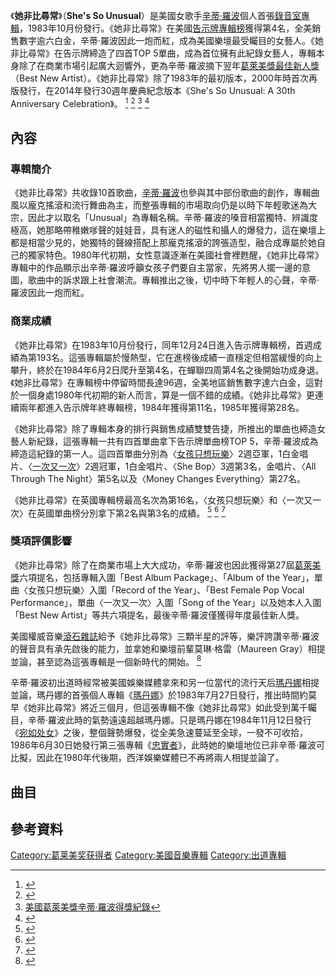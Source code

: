 
{{Infobox album 
| Name       = 她非比尋常<br />She's So Unusual
| Type       = studio
| Artist     = [[辛蒂·羅波|辛蒂·羅波]]
| Cover      = 
| Released   = 1983年10月14日
| Recorded   = 1983年夏天
| Genre      = [[流行音樂|流行音樂]],[[新浪潮|新浪潮音樂]],[[流行舞曲|流行舞曲]]
| Length     = 38:42
| Label      = Portrait Records
| Producer   = 瑞克·切爾托夫, 威廉·惠特曼
| This album = '''''She's So Unusual'''''<br />(1983)
| Next album = ''[[真實的色彩_(辛蒂·羅波專輯)|True Colors]]''<br />(1986)
| Misc       = 
{{Singles
  | Name          = She's So Unusual
  | Type          = Studio
  | single 1      = [[女孩只想玩樂|女孩只想玩樂 / Girls Just Want to Have Fun]]
  | single 1 date = 1983年9月6日
  | single 2      = [[一次又一次_(辛蒂·羅波歌曲)|一次又一次 / Time After Time]]
  | single 2 date = 1984年4月
  | single 3      = She Bop
  | single 3 date = 1984年7月2日
  | single 4      = All Through the Night
  | single 4 date = 1984年9月3日
  | single 5      = Money Changes Everything
  | single 5 date = 1984年12月
  | single 6      = When You Were Mine
  | single 6 date = 1985年1月31日
}}
}}
《'''她非比尋常'''》（'''She's So Unusual'''）是美國女歌手[[辛蒂·羅波|辛蒂·羅波]]個人首張[[錄音室專輯|錄音室專輯]]，1983年10月份發行。《她非比尋常》在美國[[公告牌二百强专辑榜|告示牌專輯榜]]獲得第4名，全美銷售數字逾六白金，辛蒂·羅波因此一炮而紅，成為美國樂壇最受矚目的女藝人。《她非比尋常》在告示牌締造了四首TOP 5單曲，成為首位擁有此紀錄女藝人，專輯本身除了在商業市場引起廣大迴響外，更為辛蒂·羅波摘下翌年[[格莱美奖最佳新人|葛萊美獎最佳新人獎]]（Best New Artist）。《她非比尋常》除了1983年的最初版本，2000年時首次再版發行，在2014年發行30週年慶典紀念版本《She's So Unusual: A 30th Anniversary Celebration》。
<ref>{{Cite web |url=http://www.billboard.com/artist/299876/cyndi-lauper/chart?f=305 |title=美國告示牌辛蒂·羅波榜單成績 |accessdate=2016-11-17 |archive-date=2017-02-01 |archive-url=https://web.archive.org/web/20170201085137/http://www.billboard.com/artist/299876/cyndi-lauper/chart?f=305 |dead-url=no }}</ref>
<ref>{{Cite web |url=http://www.riaa.com/gold-platinum/?tab_active=default-award&se=Cyndi+Lauper#search_section |title=美國RIAA辛蒂·羅波銷售數字 |accessdate=2016-11-17 |archive-date=2016-12-26 |archive-url=https://web.archive.org/web/20161226060009/http://www.riaa.com/gold-platinum/?tab_active=default-award&se=Cyndi+Lauper#search_section |dead-url=no }}</ref>
<ref>[http://www.grammy.com/nominees/search?artist=Cyndi+Lauper&field_nominee_work_value=&year=1984&genre=All 美國葛萊美獎辛蒂·羅波得獎紀錄]</ref>
<ref>{{Cite web |url=http://www.billboard.com/artist/299876/cyndi-lauper/biography |title=美國告示牌辛蒂·羅波個人資料 |accessdate=2016-11-17 |archive-date=2017-01-29 |archive-url=https://web.archive.org/web/20170129152247/http://www.billboard.com/artist/299876/cyndi-lauper/biography |dead-url=no }}</ref>

==內容==
===專輯簡介===
《她非比尋常》共收錄10首歌曲，[[辛蒂·羅波|辛蒂·羅波]]也參與其中部份歌曲的創作，專輯曲風以龐克搖滾和流行舞曲為主，而整張專輯的市場取向仍是以時下年輕歌迷為大宗，因此才以取名「Unusual」為專輯名稱。辛蒂·羅波的嗓音相當獨特、辨識度極高，她那略帶稚嫩嗲聲的娃娃音，具有迷人的磁性和攝人的爆發力，這在樂壇上都是相當少見的，她獨特的聲線搭配上那龐克搖滾的誇張造型，融合成專屬於她自己的獨家特色。1980年代初期，女性意識逐漸在美國社會裡甦醒，《她非比尋常》專輯中的作品顯示出辛蒂·羅波呼籲女孩子們要自主當家，先將男人擺一邊的意圖，歌曲中的訴求跟上社會潮流。專輯推出之後，切中時下年輕人的心聲，辛蒂·羅波因此一炮而紅。

===商業成績===
《她非比尋常》在1983年10月份發行，同年12月24日進入告示牌專輯榜，首週成績為第193名。這張專輯屬於慢熱型，它在進榜後成績一直穩定但相當緩慢的向上攀升，終於在1984年6月2日爬升至第4名，在蟬聯四周第4名之後開始功成身退。《她非比尋常》在專輯榜中停留時間長達96週，全美地區銷售數字達六白金，這對於一個身處1980年代初期的新人而言，算是一個不錯的成績。《她非比尋常》更連續兩年都進入告示牌年終專輯榜，1984年獲得第11名，1985年獲得第28名。

《她非比尋常》除了專輯本身的排行與銷售成績雙雙告捷，所推出的單曲也締造女藝人新紀錄，這張專輯一共有四首單曲拿下告示牌單曲榜TOP 5，辛蒂·羅波成為締造這紀錄的第一人。這四首單曲分別為〈[[女孩只想玩樂|女孩只想玩樂]]〉2週亞軍，1白金唱片、〈[[一次又一次_(辛蒂·羅波歌曲)|一次又一次]]〉2週冠軍，1白金唱片、〈She Bop〉3週第3名，金唱片、〈All Through The Night〉第5名以及〈Money Changes Everything〉第27名。

《她非比尋常》在英國專輯榜最高名次為第16名，〈女孩只想玩樂〉和〈一次又一次〉在英國單曲榜分別拿下第2名與第3名的成績。
<ref>{{Cite web |url=http://www.billboard.com/charts/billboard-200/1983-12-24 |title=1983-12-24告示牌專輯榜 |accessdate=2016-11-23 |archive-date=2016-12-03 |archive-url=https://web.archive.org/web/20161203024805/http://www.billboard.com/charts/billboard-200/1983-12-24 |dead-url=no }}</ref>
<ref>{{Cite web |url=http://www.billboard.com/charts/billboard-200/1984-06-02 |title=1984-06-02告示牌專輯榜 |accessdate=2016-11-23 |archive-date=2016-12-03 |archive-url=https://web.archive.org/web/20161203042159/http://www.billboard.com/charts/billboard-200/1984-06-02 |dead-url=no }}</ref>
<ref>{{Cite web |url=http://www.officialcharts.com/artist/21311/cyndi-lauper/ |title=英國排行榜辛蒂·羅波榜單成績 |accessdate=2016-11-23 |archive-date=2016-11-09 |archive-url=https://web.archive.org/web/20161109023914/http://www.officialcharts.com/artist/21311/cyndi-lauper/ |dead-url=no }}</ref>

===獎項評價影響===
《她非比尋常》除了在商業市場上大大成功，辛蒂·羅波也因此獲得第27屆[[葛萊美獎|葛萊美獎]]六項提名，包括專輯入圍「Best Album Package」、「Album of the Year」，單曲〈女孩只想玩樂〉入圍「Record of the Year」、「Best Female Pop Vocal Performance」，單曲〈一次又一次〉入圍「Song of the Year」以及她本人入圍「Best New Artist」等共六項提名，最後辛蒂·羅波僅獲得年度最佳新人獎。

美國權威音樂[[滾石雜誌|滾石雜誌]]給予《她非比尋常》三顆半星的評等，樂評誇讚辛蒂·羅波的聲音具有承先啟後的能力，並拿她和樂壇前輩莫琳·格雷（Maureen Gray）相提並論，甚至認為這張專輯是一個新時代的開始。
<ref>{{Cite web |url=http://www.rollingstone.com/music/albumreviews/shes-so-unusual-19840119 |title=美國滾石雜誌她非比尋常評價 |accessdate=2016-11-24 |archive-date=2016-09-16 |archive-url=https://web.archive.org/web/20160916073636/http://www.rollingstone.com/music/albumreviews/shes-so-unusual-19840119 |dead-url=no }}</ref>

辛蒂·羅波初出道時經常被美國娛樂媒體拿來和另一位當代的流行天后[[瑪丹娜|瑪丹娜]]相提並論，瑪丹娜的首張個人專輯《[[瑪丹娜_(瑪丹娜專輯)|瑪丹娜]]》於1983年7月27日發行，推出時間約莫早《她非比尋常》將近三個月，但這張專輯不像《她非比尋常》如此受到萬千矚目，辛蒂·羅波此時的氣勢遠遠超越瑪丹娜。只是瑪丹娜在1984年11月12日發行《[[宛如处女|宛如处女]]》之後，整個聲勢爆發，從全美急速蔓延至全球，一發不可收拾，1986年6月30日她發行第三張專輯《[[忠實者|忠實者]]》，此時她的樂壇地位已非辛蒂·羅波可比擬，因此在1980年代後期，西洋娛樂媒體已不再將兩人相提並論了。

==曲目==
{{Tracklist
| collapsed       = no
| headline        = Side A
| extra_column    = Publisher
| title1          = Money Changes Everything
| writer1         = Tom Gray
| extra1          = <small>Gray Matter Music/ATV Music Corp.</small>
| length1         = 5:06
| title2          = Girls Just Want to Have Fun
| writer2         = Robert Hazard
| extra2          = <small>Heroic Music</small>
| length2         = 3:51
| title3          = When You Were Mine
| writer3         = Prince
| extra3          = <small>Ecnirp Music</small>
| length3         = 5:06
| title4          = Time After Time
| writer4         = Cyndi Lauper, Rob Hyman
| extra4          = <small>Dub Notes, Rella Music</small>
| length4         = 4:03
}}
{{Tracklist
| collapsed       = no
| headline        = Side B
| extra_column    = Publisher
| title5          = She Bop
| writer5         = Lauper, Rick Chertoff, Gary Corbett, Stephen Broughton Lunt
| extra5          = <small>Rellla Music Co., Noyb Music Co., Wall to Wall Music Co. & Hobbler Music</small>
| length5         = 3:47
| title6          = All Through the Night
| writer6         = Jules Shear
| extra6          = <small>Funzalo Music/Juters Music Co.</small>
| length6         = 4:33
| title7          = Witness
| writer7         = Lauper, John Turi
| extra7          = <small>Turalaura Music and Turi Music</small>
| length7         = 3:40
| title8          = I'll Kiss You
| writer8         = Lauper, Shear
| extra8          = <small>Rellla Music Co., Funzalo Music / Juters Music Co.</small>
| length8         = 4:12
| title9          = He's So Unusual
| writer9         = Al Sherman, Al Lewis, Abner Silver
| extra9          = <small>Shapiro, Bernstein & Co. Inc</small>
| length9         = 0:45
| title10         = Yeah Yeah
| writer10        = Hasse Huss, Mikael Rickfors
| extra10         = <small>Stainless Music Corp.</small>
| length10        = 3:18
}}

==參考資料==
{{reflist|3}}
[[Category:葛莱美奖获得者|Category:葛莱美奖获得者]]
[[Category:美國音樂專輯|Category:美國音樂專輯]]
[[Category:出道專輯|Category:出道專輯]]